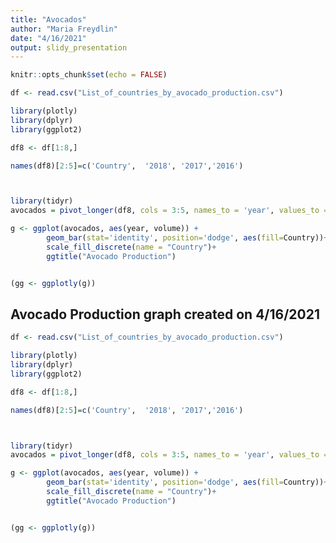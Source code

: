 ```yaml
---
title: "Avocados"
author: "Maria Freydlin"
date: "4/16/2021"
output: slidy_presentation
---
```


```r
knitr::opts_chunk$set(echo = FALSE)
```

```r
df <- read.csv("List_of_countries_by_avocado_production.csv")

library(plotly)
library(dplyr)
library(ggplot2)

df8 <- df[1:8,]

names(df8)[2:5]=c('Country',  '2018', '2017','2016')



library(tidyr)
avocados = pivot_longer(df8, cols = 3:5, names_to = 'year', values_to = 'volume')

g <- ggplot(avocados, aes(year, volume)) +
        geom_bar(stat='identity', position='dodge', aes(fill=Country))+
        scale_fill_discrete(name = "Country")+
        ggtitle("Avocado Production")


(gg <- ggplotly(g))

```

## Avocado Production graph created on 4/16/2021

```r
df <- read.csv("List_of_countries_by_avocado_production.csv")

library(plotly)
library(dplyr)
library(ggplot2)

df8 <- df[1:8,]

names(df8)[2:5]=c('Country',  '2018', '2017','2016')



library(tidyr)
avocados = pivot_longer(df8, cols = 3:5, names_to = 'year', values_to = 'volume')

g <- ggplot(avocados, aes(year, volume)) +
        geom_bar(stat='identity', position='dodge', aes(fill=Country))+
        scale_fill_discrete(name = "Country")+
        ggtitle("Avocado Production")


(gg <- ggplotly(g))


```
